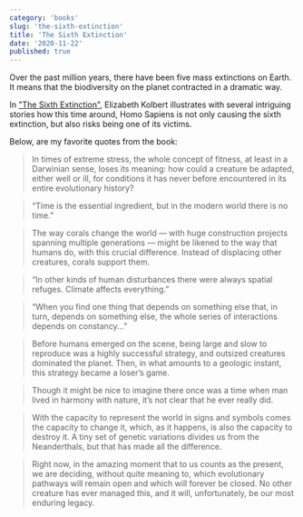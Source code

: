 ```yaml
---
category: 'books'
slug: 'the-sixth-extinction'
title: 'The Sixth Extinction'
date: '2020-11-22'
published: true
---
```


Over the past million years, there have been five mass extinctions on Earth. It means that the biodiversity on the planet contracted in a dramatic way.

In <a href='https://amzn.eu/i9E6SXx' target='_blank' rel='noreferrer'>"The Sixth Extinction"</a>, Elizabeth Kolbert illustrates with several intriguing stories how this time around, Homo Sapiens is not only causing the sixth extinction, but also risks being one of its victims.

Below, are my favorite quotes from the book:

> In times of extreme stress, the whole concept of fitness, at least in a Darwinian sense, loses its meaning: how could a creature be adapted, either well or ill, for conditions it has never before encountered in its entire evolutionary history?

> “Time is the essential ingredient, but in the modern world there is no time.”

> The way corals change the world — with huge construction projects spanning multiple generations — might be likened to the way that humans do, with this crucial difference. Instead of displacing other creatures, corals support them.

> “In other kinds of human disturbances there were always spatial refuges. Climate affects everything.”

> “When you find one thing that depends on something else that, in turn, depends on something else, the whole series of interactions depends on constancy...”

> Before humans emerged on the scene, being large and slow to reproduce was a highly successful strategy, and outsized creatures dominated the planet. Then, in what amounts to a geologic instant, this strategy became a loser’s game.

> Though it might be nice to imagine there once was a time when man lived in harmony with nature, it’s not clear that he ever really did.

> With the capacity to represent the world in signs and symbols comes the capacity to change it, which, as it happens, is also the capacity to destroy it. A tiny set of genetic variations divides us from the Neanderthals, but that has made all the difference.

> Right now, in the amazing moment that to us counts as the present, we are deciding, without quite meaning to, which evolutionary pathways will remain open and which will forever be closed. No other creature has ever managed this, and it will, unfortunately, be our most enduring legacy.
